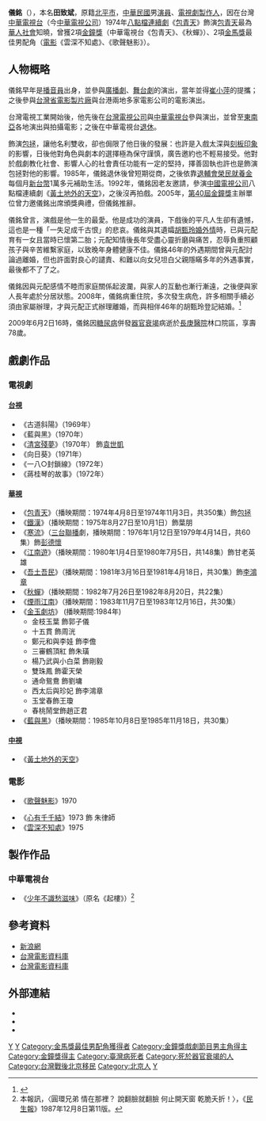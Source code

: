{{Otheruses|儀銘 (明)|other=同名的[[明朝|明朝]][[兵部尚书|兵部尚书]]}}
{{藝人
|姓名 = 儀銘
|類型 = 男演員
|圖片 = 
|圖片尺寸 = 
|圖片簡介 = 
|英文名 = 
|本名 = 田致斌
|國籍 = {{ROC}}
|籍貫 =  
|出生日期 = {{birth_date|1931|9|5}}
|出生地點 = {{ROC}}[[北平市|北平市]]
|逝世日期 ={{death_date_and_age|2009|6|2|1931|9|5|mf=y}}
|逝世地點 = {{TWN}}[[桃園縣|桃園縣]][[龜山鄉|龜山鄉]]（今[[桃園市|桃園市]][[龜山區|龜山區]]）[[長庚醫院|長庚醫院]]
|配偶 = 前妻（？-2008）<br>{{marriage|[[胡甄玲|胡甄玲]]|2008}}
|兒女 = 二女
|出生地 =
|教育程度 =
|出道作 = 
|出道日期= 
|代表作 = [[包青天_(1974年電視劇)|包青天]]
|著名角色 = [[包青天|包青天]] 
|活躍年代 = 
|imdb = 2895768
|電視節目 =  
|獎項 =  {{awards|name=[[金馬獎|金馬獎]]|award=最佳男配角 |year=1970年 |title=《[[歌聲魅影|歌聲魅影]]》 |role= |year2=1975年 |title2= 《[[雲深不知處|雲深不知處]]》 |role2= }}{{awards|name=[[金鐘獎|金鐘獎]]|award= 演技獎 |year=1975年 |title=《[[包青天_(1974年電視劇)|包青天]]》 |role=包青天}}{{awards|award=男演員 |year=1983年 |title= 《秋蟬》 |role= }}
 }}
'''儀銘'''（{{bd|1931年|9月5日|2009年|6月2日|catIdx=Tian田}}），本名'''田致斌'''，原籍[[北平市|北平市]]，[[中華民國|中華民國]]男[[演員|演員]]、[[電視劇|電視劇]][[製作人|製作人]]，因在台灣[[中華電視台|中華電視台]]（今[[中華電視公司|中華電視公司]]）1974年[[八點檔|八點檔]][[連續劇|連續劇]]《[[包青天_(1974年電視劇)|包青天]]》飾演[[包青天|包青天]]最為[[華人|華人]][[社會|社會]]知曉，曾獲2項[[金鐘獎|金鐘獎]]（中華電視台《包青天》、《秋蟬》）、2項[[金馬獎|金馬獎]]最佳男配角（[[電影|電影]]《雲深不知處》、《歌聲魅影》）。

==人物概略==

儀銘早年是[[播音員|播音員]]出身，並參與[[廣播劇|廣播劇]]、[[舞台劇|舞台劇]]的演出，當年並得[[崔小萍|崔小萍]]的提攜；之後參與[[台灣省電影製片廠|台灣省電影製片廠]]與台港兩地多家電影公司的電影演出。

台灣電視工業開始後，他先後在[[台灣電視公司|台灣電視公司]]與[[中華電視台|中華電視台]]參與演出，並曾至[[東南亞|東南亞]]各地演出與拍攝電影；之後在中華電視台[[退休|退休]]。

飾演[[包拯|包拯]]，讓他名利雙收，卻也侷限了他日後的發展：也許是入戲太深與[[刻板印象|刻板印象]]的影響，日後他對角色與劇本的選擇極為保守謹慎，廣告邀約也不輕易接受。他對於戲劇教化社會、影響人心的社會責任功能有一定的堅持，擇善固執也許也是飾演包拯對他的影響。1985年，儀銘退休後曾短期從商，之後依靠[[退輔會|退輔會]][[榮民就養金|榮民就養金]]每個月[[新台幣|新台幣]]1萬多元補助生活。1992年，儀銘因老友邀請，參演[[中國電視公司|中國電視公司]]八點檔連續劇《[[黃土地外的天空|黃土地外的天空]]》，之後沒再拍戲。2005年，[[第40屆金鐘獎|第40屆金鐘獎]]主辦單位曾力邀儀銘出席頒獎典禮，但儀銘推辭。

儀銘曾言，演戲是他一生的最愛。他是成功的演員，下戲後的平凡人生卻有遺憾，這也是一種「一失足成千古恨」的悲哀。儀銘與其遺孀[[胡甄玲|胡甄玲]][[婚外情|婚外情]]時，已與元配育有一女且當時已懷第二胎；元配知情後長年受盡心靈折磨與痛苦，忍辱負重照顧孩子與辛苦維繫家庭，以致晚年身體健康不佳。儀銘46年的外遇期間曾與元配討論過離婚，但也許面對良心的譴責、和難以向女兒坦白父親隱瞞多年的外遇事實，最後都不了了之。

儀銘因與元配感情不睦而家庭關係起波瀾，與家人的互動也漸行漸遠，之後便與家人長年處於分居狀態。2008年，儀銘病重住院，多次發生病危，許多相關手續必須由家屬辦理，才與元配正式辦理離婚，而與相伴46年的胡甄玲登記結婚。<ref>{{cite news |url=http://www.nownews.com/2009/06/04/340-2459798.htm |title=包青天 與妻46年無名份　胡甄玲：儀銘走前最放不下我 |publisher=[[今日新聞網|今日新聞網]] |author= |date=2009年6月4日 |accessdate=2009-06-04 |archive-date=2013-10-04 |archive-url=https://web.archive.org/web/20131004230824/http://www.nownews.com/2009/06/04/340-2459798.htm |dead-url=no }}</ref> 

2009年6月2日16時，儀銘因[[糖尿病|糖尿病]]併發[[器官衰竭|器官衰竭]]病逝於[[長庚醫院|長庚醫院]]林口院區，享壽78歲。

==戲劇作品==
===電視劇===
====[[台視|台視]]====
*《古道斜陽》（1969年）
*《藍與黑》（1970年）
*《[[清宮殘夢_(台視電視劇)|清宮殘夢]]》（1970年） 飾[[袁世凱|袁世凱]]
*《向日葵》（1971年）
*《一八○封鎖線》（1972年）
*《蔣桂琴的故事》（1972年）

====[[華視|華視]]====
*《[[包青天_(1974年電視劇)|包青天]]》（播映期間：1974年4月8日至1974年11月3日，共350集）飾[[包拯|包拯]]
*《[[鐵漢|鐵漢]]》（播映期間：1975年8月27日至10月1日）飾葉朋
*《[[寒流_(影集)|寒流]]》（[[三台聯播|三台聯播]]劇，播映期間：1976年1月12日至1979年4月14日，共60集）飾[[彭德懷|彭德懷]]
*《[[江南遊|江南遊]]》（播映期間：1980年1月4日至1980年7月5日，共148集）飾甘老英雄
*《[[吾土吾民_(華視電視劇)|吾土吾民]]》（播映期間：1981年3月16日至1981年4月18日，共30集）飾[[李鴻章|李鴻章]]
*《[[秋蟬|秋蟬]]》（播映期間：1982年7月26日至1982年8月20日，共22集）
*《[[煙雨江南|煙雨江南]]》（播映期間：1983年11月7日至1983年12月16日，共30集）
*《[[金玉劇坊|金玉劇坊]]》 (播映期間:1984年)
**金枝玉葉 飾郭子儀
**十五貫 飾周洸
**鄭元和與李娃 飾李儋
**三審鶴頂紅 飾朱璜
**楊乃武與小白菜 飾剛毅
**雙珠鳳 飾霍天榮
**通命鴛鴦 飾劉墉
**西太后與珍妃 飾李鴻章
**玉堂春飾王瓊
**春桃鬧堂飾趙正君
*《[[藍與黑|藍與黑]]》（播映期間：1985年10月8日至1985年11月18日，共30集）

====[[中視|中視]]====
*《[[黃土地外的天空|黃土地外的天空]]》

===電影===
*《[[歌聲魅影|歌聲魅影]]》1970
<!--
出品年： 1970
製片： 楊樵 
導演： 吳桓 
編劇： 魯稚子 
攝影： 張瑞林 
剪輯： 周道淳 
燈光： 戚維銘 
音樂： 駱明道 
演員： 張美瑤, 夏台鳳, 張冰玉, 儀銘, 鄒森, 龔稼農, 古軍 
出品公司： 台灣省電影製片廠 
發行公司： 台灣省電影製片廠
-->
*《[[心有千千結|心有千千結]]》1973 飾 朱律師
*《[[雲深不知處|雲深不知處]]》1975
<!--
出品年： 1975 
製片： 梅長齡 
導演： 徐進良 
編劇： 張永祥 
演員： 胡茵夢, 谷名倫 
出品公司：中央電影公司
發行公司：中央電影公司
-->

==製作作品==
=== 中華電視台 ===
*《[[少年不識愁滋味|少年不識愁滋味]]》（原名《起樓》）<ref>本報訊，〈圓環兄弟 情在那裡？ 說翻臉就翻臉 何止開天窗 乾脆夭折！〉，《[[民生報|民生報]]》1987年12月8日第11版。</ref>

== 參考資料 ==
{{reflist}}
*[http://dailynews.sina.com/bg/ent/hktwstar/phoenixtv/20090602/1813318789.html 新浪網] {{Wayback|url=http://dailynews.sina.com/bg/ent/hktwstar/phoenixtv/20090602/1813318789.html |date=20160304121223 }}
*[https://web.archive.org/web/20160304195305/http://cinema.nccu.edu.tw/cinemaV2/film_show.htm?SID=2928 台灣電影資料庫]
*[https://web.archive.org/web/20160304084649/http://cinema.nccu.edu.tw/cinemaV2/film_show.htm?SID=2566 台灣電影資料庫]

==外部連結==
* {{imdb name|2895768}}{{en}}
* {{hkmdb name|61710}}
* {{douban people}}
{{金鐘獎戲劇節目男主角}}
{{金馬獎最佳男配角|第8·12屆}}


{{DEFAULTSORT:Yi儀}}
[[Category:臺灣電影男演員|Y]]
[[Category:臺灣電視男演員|Y]]
[[Category:金馬獎最佳男配角獲得者|Category:金馬獎最佳男配角獲得者]]
[[Category:金鐘獎戲劇節目男主角得主|Category:金鐘獎戲劇節目男主角得主]]
[[Category:金鐘獎得主|Category:金鐘獎得主]]
[[Category:臺灣病死者|Category:臺灣病死者]]
[[Category:死於器官衰竭的人|Category:死於器官衰竭的人]]
[[Category:台灣戰後北京移民|Category:台灣戰後北京移民]]
[[Category:北京人|Category:北京人]]
[[Category:田姓|Y]]